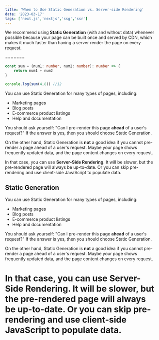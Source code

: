 ```yaml
---
title: 'When to Use Static Generation vs. Server-side Rendering'
date: '2023-03-17'
tags: ['next.js','nextjs','ssg','ssr']
---
```


We recommend using **Static Generation** (with and without data) whenever possible because your page can be built once and served by CDN, which makes it much faster than having a server render the page on every request.


=======
```ts
const sum = (num1: number, num2: number): number => {
    return num1 + num2
}

console.log(sum(4,8)) //12
```


You can use Static Generation for many types of pages, including:

- Marketing pages
- Blog posts
- E-commerce product listings
- Help and documentation

You should ask yourself: "Can I pre-render this page **ahead** of a user's request?" If the answer is yes, then you should choose Static Generation.

On the other hand, Static Generation is **not** a good idea if you cannot pre-render a page ahead of a user's request. Maybe your page shows frequently updated data, and the page content changes on every request.

In that case, you can use **Server-Side Rendering**. It will be slower, but the pre-rendered page will always be up-to-date. Or you can skip pre-rendering and use client-side JavaScript to populate data.


## Static Generation

You can use Static Generation for many types of pages, including:

- Marketing pages
- Blog posts
- E-commerce product listings
- Help and documentation

You should ask yourself: "Can I pre-render this page **ahead** of a user's request?" If the answer is yes, then you should choose Static Generation.

<CustomImage src="https://raw.githubusercontent.com/gitdagray/test-blogposts/main/images/ssg-benefits.PNG" alt="ChatGPT provides the benefits of Static-Site Generation" />

On the other hand, Static Generation is **not** a good idea if you cannot pre-render a page ahead of a user's request. Maybe your page shows frequently updated data, and the page content changes on every request.

In that case, you can use **Server-Side Rendering**. It will be slower, but the pre-rendered page will always be up-to-date. Or you can skip pre-rendering and use client-side JavaScript to populate data.
=======

